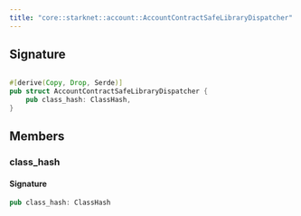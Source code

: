 ```yaml
---
title: "core::starknet::account::AccountContractSafeLibraryDispatcher"
---
```






## Signature

```rust

#[derive(Copy, Drop, Serde)]
pub struct AccountContractSafeLibraryDispatcher {
    pub class_hash: ClassHash,
}
```


## Members

### class_hash


#### Signature

```rust
pub class_hash: ClassHash
```


